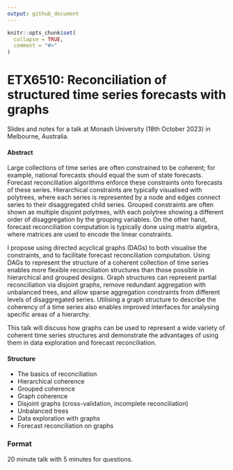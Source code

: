 ```yaml
---
output: github_document
---
```


<!-- README.md is generated from README.Rmd. Please edit that file -->

```r
knitr::opts_chunk$set(
  collapse = TRUE,
  comment = "#>"
)
```

# ETX6510: Reconciliation of structured time series forecasts with graphs

<!-- badges: start -->
<!-- badges: end -->

Slides and notes for a talk at Monash University (18th October 2023) in Melbourne, Australia.

<!-- A recording of this presentation is available on YouTube here: <https://www.youtube.com/watch?v=FBM-nEbeHTw> -->

<!-- [![](preview.jpg)](https://www.youtube.com/watch?v=FBM-nEbeHTw) -->

#### Abstract

Large collections of time series are often constrained to be coherent; for example, national forecasts should equal the sum of state forecasts. Forecast reconciliation algorithms enforce these constraints onto forecasts of these series. Hierarchical constraints are typically visualised with polytrees, where each series is represented by a node and edges connect series to their disaggregated child series. Grouped constraints are often shown as multiple disjoint polytrees, with each polytree showing a different order of disaggregation by the grouping variables. On the other hand, forecast reconciliation computation is typically done using matrix algebra, where matrices are used to encode the linear constraints.

I propose using directed acyclical graphs (DAGs) to both visualise the constraints, and to facilitate forecast reconciliation computation. Using DAGs to represent the structure of a coherent collection of time series enables more flexible reconciliation structures than those possible in hierarchical and grouped designs. Graph structures can represent partial reconciliation via disjoint graphs, remove redundant aggregation with unbalanced trees, and allow sparse aggregation constraints from different levels of disaggregated series. Utilising a graph structure to describe the coherency of a time series also enables improved interfaces for analysing specific areas of a hierarchy.

This talk will discuss how graphs can be used to represent a wide variety of coherent time series structures and demonstrate the advantages of using them in data exploration and forecast reconciliation.


#### Structure

* The basics of reconciliation
* Hierarchical coherence
* Grouped coherence
* Graph coherence
* Disjoint graphs (cross-validation, incomplete reconciliation)
* Unbalanced trees
* Data exploration with graphs
* Forecast reconciliation on graphs

### Format

20 minute talk with 5 minutes for questions.
